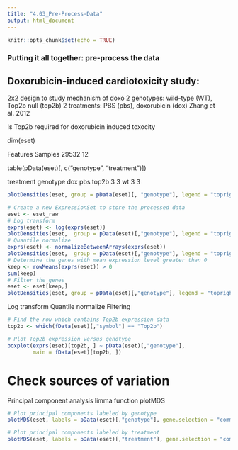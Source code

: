 ---
title: "4.03_Pre-Process-Data"
output: html_document
---

```{r setup, include=FALSE}
knitr::opts_chunk$set(echo = TRUE)
```

### Putting it all together: pre-process the data

## Doxorubicin-induced cardiotoxicity study:

2x2 design to study mechanism of doxo
2 genotypes: wild-type (WT), Top2b null (top2b)
2 treatments: PBS (pbs), doxorubicin (dox)
Zhang et al. 2012

Is Top2b required for doxorubicin induced toxocity


dim(eset)
 
Features  Samples 
   29532       12
 
table(pData(eset)[, c("genotype", "treatment")])
 
treatment
genotype dox pbs
   top2b   3   3
   wt      3   3
   
```{r}
plotDensities(eset, group = pData(eset)[, "genotype"], legend = "topright")

# Create a new ExpressionSet to store the processed data
eset <- eset_raw
# Log transform
exprs(eset) <- log(exprs(eset))
plotDensities(eset,  group = pData(eset)[,"genotype"], legend = "topright")
# Quantile normalize
exprs(eset) <- normalizeBetweenArrays(exprs(eset))
plotDensities(eset,  group = pData(eset)[,"genotype"], legend = "topright")
# Determine the genes with mean expression level greater than 0
keep <- rowMeans(exprs(eset)) > 0
sum(keep)
# Filter the genes
eset <- eset[keep,]
plotDensities(eset, group = pData(eset)[,"genotype"], legend = "topright")
```
   
Log transform
Quantile normalize
Filtering

```{r}
# Find the row which contains Top2b expression data
top2b <- which(fData(eset)[,"symbol"] == "Top2b")

# Plot Top2b expression versus genotype
boxplot(exprs(eset)[top2b, ] ~ pData(eset)[,"genotype"],
        main = fData(eset)[top2b, ])
```

# Check sources of variation
Principal component analysis
limma function plotMDS


```{r}
# Plot principal components labeled by genotype
plotMDS(eset, labels = pData(eset)[,"genotype"], gene.selection = "common")

# Plot principal components labeled by treatment
plotMDS(eset, labels = pData(eset)[,"treatment"], gene.selection = "common")
```





